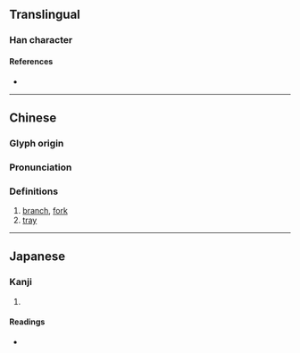 {{character info/new}}
==Translingual==

===Han character===
{{Han char|rn=75|rad=木|as=08|sn=12|four=48933|canj=DYSY|ids=⿰木於}}

====References====
* {{Han ref|kx=0533.060|dkj=14945|dj=0921.060|hdz=21237.030|uh=68DC|ud=26844|bh=D9AD|bd=55725}}

----

==Chinese==
{{zh-forms}}

===Glyph origin===
{{Han etym}}

===Pronunciation===
{{zh-pron
|m=yù
|c=jyu3
|mc=y
|oc=y
|ma=
|cat=n
}}

===Definitions===
{{zh-hanzi}}

# [[branch]], [[fork]]
# [[tray]]

----

==Japanese==

===Kanji===
{{ja-kanji|grade=|rs=木08}}

# {{rfdef|ja|sort=木08}}

====Readings====
* {{ja-readings|on=[[よ]] (yo), [[お]] (o)|kun=[[だい]] (dai)}}